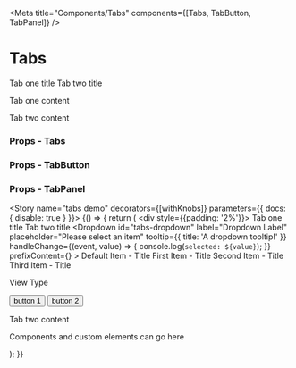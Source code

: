 
<Meta title="Components/Tabs" components={[Tabs, TabButton, TabPanel]} />

# Tabs

<Preview>
  <Story name="tabs">
    <div style={{padding: '2%'}}>
      <Tabs startingTab="primary-tab" bordered>
        <TabButton name="primary-tab">Tab one title</TabButton>
        <TabButton name="secondary-tab">Tab two title</TabButton>
        <TabPanel name="primary-tab">
          <p>Tab one content</p>
        </TabPanel>
        <TabPanel name="secondary-tab">
          <p>Tab two content</p>
        </TabPanel>
      </Tabs>
    </div>
  </Story>
</Preview>

### Props - Tabs
<Props of={Tabs} />

### Props - TabButton
<Props of={TabButton} />

### Props - TabPanel
<Props of={TabPanel} />

<Story name="tabs demo" decorators={[withKnobs]} parameters={{ docs: { disable: true } }}>
  {() => {
    return (
    <div style={{padding: '2%'}}>
      <Container>
        <Row>
          <Column xsOffset={1} xs={8} sm={8} md={8} lg={8}>
            <Tabs startingTab="primary-tab" bordered minHeight="500px">
              <TabButton name="primary-tab">Tab one title</TabButton>
              <TabButton name="secondary-tab">Tab two title</TabButton>
              <TabPanel name="primary-tab">
                <Dropdown
                  id="tabs-dropdown"
                  label="Dropdown Label"
                  placeholder="Please select an item"
                  tooltip={{ title: 'A dropdown tooltip!' }}
                  handleChange={(event, value) => { console.log(`selected: ${value}`); }}
                  prefixContent={<SvgAusFlag />}
                >
                  <DropdownItem value="Default">Default Item - Title</DropdownItem>
                  <DropdownItem value="First">First Item - Title</DropdownItem>
                  <DropdownItem value="Second">Second Item - Title</DropdownItem>
                  <DropdownItem value="Third">Third Item - Title</DropdownItem>
                </Dropdown>
                <p>View Type</p>
                <Button id="secondary-btn01" variant="secondary" >
                  button 1
                </Button>
                <Button id="secondary-btn02" variant="secondary" >
                  button 2
                </Button>
              </TabPanel>
              <TabPanel name="secondary-tab">
                <p>Tab two content</p>
                <p>Components and custom elements can go here</p>
              </TabPanel>
            </Tabs>
          </Column>
        </Row>
      </Container>
    </div>
    );
  }}
</Story>
